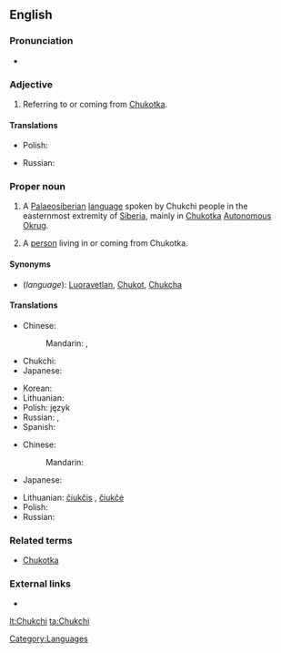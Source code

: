 {{wikipedia}}
==English==

===Pronunciation===
* {{IPA|/ˈtʃuktʃiː/}}

===Adjective===
{{en-adj}}

# Referring to or coming from [[Chukotka]].

====Translations====
{{trans-top|referring to Chukotka}}
* Polish: {{t|pl|czukocki|m}}
{{trans-mid}}
* Russian: {{t|ru|чукотский|tr=čukótskij}}
{{trans-bottom}}

===Proper noun===
{{en-noun|s|-}}

# {{uncountable}} A [[Palaeosiberian]] [[language]] spoken by Chukchi people in the easternmost extremity of [[Siberia]], mainly in [[Chukotka]] [[autonomous|Autonomous]] [[okrug|Okrug]].
# {{countable}} A [[person]] living in or coming from Chukotka.

====Synonyms====
* (''language''): [[Luoravetlan]], [[Chukot]], [[Chukcha]]

====Translations====
{{trans-top|language}}
* Chinese:
*: Mandarin: {{t|zh|楚科奇語|sc=Hani}}, {{t|zh|楚科奇语|tr=Chukēqí yǔ|sc=Hani}}
* Chukchi: {{tø|ckt|ԓыгъоравэтԓьэн йиԓыйиԓ|tr=lyg"oravetl'an jiljil}}
* Japanese: {{t|ja|チュクチ語|tr=Chukuchi-go|sc=Jpan}}
{{trans-mid}}
* Korean: {{t|ko|축치어|tr=Chukchi-eo|sc=Kore}}
* Lithuanian: {{t+|lt|čiukčių kalba|xs=Lithuanian}}
* Polish: język {{t|pl|czukocki|m}}
* Russian: {{t|ru|чукотский язык|m|tr=čukótskij jazýk|sc=Cyrl}}, {{t|ru|чукотский|m|tr=čukótskij|sc=Cyrl}}
* Spanish: {{t|es|chucoto|m}}
{{trans-bottom}}

{{trans-top|person from Chukotka}}
* Chinese:
*: Mandarin: {{t|zh|楚科奇人|tr=Chukēqí rén|sc=Hani}}
* Japanese: {{t|ja|チュクチ人|tr=Chukuchi-jin|sc=Jpan}}
{{trans-mid}}
* Lithuanian: [[čiukčis]] {{m}}, [[čiukčė]] {{f}}
* Polish: {{t|pl|Czukcza|m}}
* Russian: {{t+|ru|чукча|m|f|tr=čúkča}}
{{trans-bottom}}

===Related terms===
* [[Chukotka]]

===External links===
* {{ethnologue|code=ckt}}

[[Category:Languages]]

[[lt:Chukchi]]
[[ta:Chukchi]]